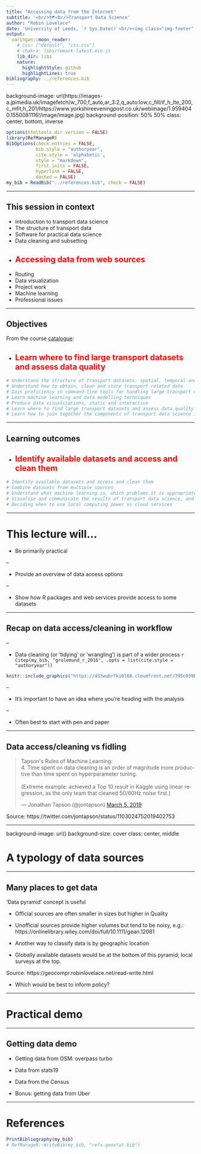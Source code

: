 ```yaml
---
title: "Accessing data from the Internet"
subtitle: '<br/>🗺<br/>Transport Data Science'
author: "Robin Lovelace"
date: 'University of Leeds, `r Sys.Date()`<br/><img class="img-footer" alt="" src="http://www.stephanehess.me.uk/images/picture3.png">'
output:
  xaringan::moon_reader:
    # css: ["default", "its.css"]
    # chakra: libs/remark-latest.min.js
    lib_dir: libs
    nature:
      highlightStyle: github
      highlightLines: true
bibliography: ../references.bib
---
```


background-image: url(https://images-a.jpimedia.uk/imagefetch/w_700,f_auto,ar_3:2,q_auto:low,c_fill/if_h_lte_200,c_mfit,h_201/https://www.yorkshireeveningpost.co.uk/webimage/1.9594040.1550081116!/image/image.jpg)
background-position: 50% 50%
class: center, bottom, inverse

```r
options(htmltools.dir.version = FALSE)
library(RefManageR)
BibOptions(check.entries = FALSE, 
           bib.style = "authoryear", 
           cite.style = 'alphabetic', 
           style = "markdown",
           first.inits = FALSE,
           hyperlink = FALSE, 
           dashed = FALSE)
my_bib = ReadBib("../references.bib", check = FALSE)
```

---

## This session in context

 - Introduction to transport data science
 - The structure of transport data
 - Software for practical data science
 - Data cleaning and subsetting
 - ## <font color="red">Accessing data from web sources</font> 
 - Routing
 - Data visualization
 - Project work
 - Machine learning
 - Professional issues
 
---

## Objectives

From the course [catalogue](https://github.com/ITSLeeds/TDS/blob/master/catalogue.md):

-  ## <font color="red">Learn where to find large transport datasets and assess data quality</font> 


```r
# Understand the structure of transport datasets: spatial, temporal and demographic
# Understand how to obtain, clean and store transport related data
# Gain proficiency in command-line tools for handling large transport datasets
# Learn machine learning and data modelling techniques
# Produce data visualizations, static and interactive
# Learn where to find large transport datasets and assess data quality
# Learn how to join together the components of transport data science into a cohesive project portfolio 
```

---

## Learning outcomes

-  ## <font color="red">Identify available datasets and access and clean them</font> 


```r
# Identify available datasets and access and clean them
# Combine datasets from multiple sources
# Understand what machine learning is, which problems it is appropriate for compared with traditional statistical approaches, and how to implement machine learning techniques
# Visualise and communicate the results of transport data science, and know about setting-up interactive web applications
# Deciding when to use local computing power vs cloud services
```

---

# This lecture will...

- Be primarily practical

--

- Provide an overview of data access options

--

- Show how R packages and web services provide access to some datasets


---

## Recap on data access/cleaning in workflow

--

- Data cleaning (or 'tidying' or 'wrangling') is part of a wider process 
`r Citep(my_bib, "grolemund_r_2016", .opts = list(cite.style = "authoryear"))`

```r
knitr::include_graphics("https://d33wubrfki0l68.cloudfront.net/795c039ba2520455d833b4034befc8cf360a70ba/558a5/diagrams/data-science-explore.png")
```

--

- It's important to have an idea where you're heading with the analysis

--

- Often best to start with pen and paper

---

## Data access/cleaning vs fidling

<blockquote class="twitter-tweet" data-lang="en"><p lang="en" dir="ltr">Tapson&#39;s Rules of Machine Learning:<br>4. Time spent on data cleaning is an order of magnitude more productive than time spent on hyperparameter tuning.<br><br>(Extreme example: achieved a Top 10 result in Kaggle using linear regression, as the only team that cleaned 50/60Hz noise first.)</p>&mdash; Jonathan Tapson (@jontapson) <a href="https://twitter.com/jontapson/status/1103024752019402753?ref_src=twsrc%5Etfw">March 5, 2019</a></blockquote>
<script async src="https://platform.twitter.com/widgets.js" charset="utf-8"></script>

Source: https://twitter.com/jontapson/status/1103024752019402753


---

background-image: url()
background-size: cover
class: center, middle

# A typology of data sources

---

## Many places to get data

'Data pyramid' concept is useful

- Official sources are often smaller in sizes but higher in Quality

- Unofficial sources provide higher volumes but tend to be noisy, e.g.: https://onlinelibrary.wiley.com/doi/full/10.1111/gean.12081

- Another way to classify data is by geographic location

- Globally available datasets would be at the bottom of this pyramid; local surveys at the top.

Source: https://geocompr.robinlovelace.net/read-write.html


- Which would be best to inform policy?

---

# Practical demo


---

## Getting data demo

- Getting data from OSM: overpass turbo

- Data from stats19

- Data from the Census

- Bonus: getting data from Uber

---

# References

```r
PrintBibliography(my_bib)
# RefManageR::WriteBib(my_bib, "refs-geostat.bib")
```
